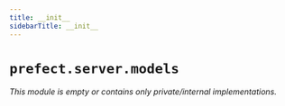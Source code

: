 ```yaml
---
title: __init__
sidebarTitle: __init__
---
```


# `prefect.server.models`

*This module is empty or contains only private/internal implementations.*
